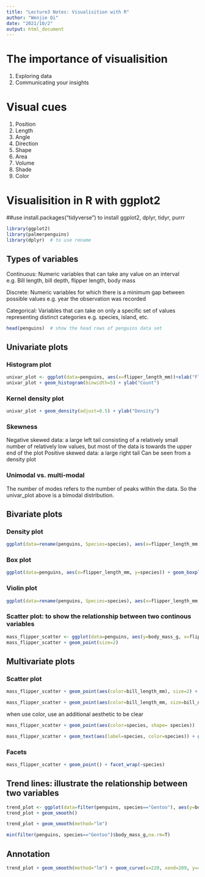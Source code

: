 ```yaml
---
title: "Lecture3 Notes: Visualisition with R"
author: "Wenjie Qi"
date: "2021/10/2"
output: html_document
---
```




# The importance of visualisition
1.    Exploring data
2.    Communicating your insights



# Visual cues
1.    Position
2.    Length
3.    Angle
4.    Direction
5.    Shape
6.    Area
7.    Volume
8.    Shade
9.    Color



# Visualisition in R with ggplot2

##use install.packages("tidyverse") to install ggplot2, dplyr, tidyr, purrr

```r
library(ggplot2)
library(palmerpenguins)
library(dplyr)  # to use rename
```


## Types of variables

Continuous:  Numeric variables that can take any value on an interval
  e.g. Bill length, bill depth, flipper length, body mass
  
Discrete:  Numeric variables for which there is a minimum gap between possible values
  e.g. year the observation was recorded

Categorical:  Variables that can take on only a specific set of values representing distinct categories
  e.g. species, island, etc.
```r
head(penguins)  # show the head rows of penguins data set
```


## Univariate plots

### Histogram plot
```r
univar_plot <- ggplot(data=penguins, aes(x=flipper_length_mm))+xlab("Flipper length (mm)")
univar_plot + geom_histogram(binwidth=5) + ylab("Count")
```


### Kernel density plot
```r
univar_plot + geom_density(adjust=0.5) + ylab("Density")
```


###  Skewness
Negative skewed data: a large left tail consisting of a relatively small number of relatively low values, but most of the data is towards the upper end of the plot
Positive skewed data: a large right tail
Can be seen from a density plot


### Unimodal vs. multi-modal
The number of modes refers to the number of peaks within the data.
So the univar_plot above is a bimodal distribution.


## Bivariate plots

### Density plot
```r
ggplot(data=rename(penguins, Species=species), aes(x=flipper_length_mm, color=Species)) + geom_density() + theme_bw() + xlab("Flipper length (mm)") + ylab("Density")
```


### Box plot
```r
ggplot(data=penguins, aes(x=flipper_length_mm, y=species)) + geom_boxplot() + xlab("Flipper length (mm)") + ylab("Penguin species")
```


### Violin plot
```r
ggplot(data=rename(penguins, Species=species), aes(x=flipper_length_mm, y=Species, fill=Species)) + geom_violin() + theme_bw() + xlab("Flipper length (mm)")
```


### Scatter plot: to show the relationship between two continous variables
```r
mass_flipper_scatter <- ggplot(data=penguins, aes(y=body_mass_g, x=flipper_length_mm)) + xlab("Flipper length (mm)") + ylab("Body mass (g)")
mass_flipper_scatter + geom_point(size=2)
```



## Multivariate plots

### Scatter plot
```r
mass_flipper_scatter + geom_point(aes(color=bill_length_mm), size=2) + scale_color_gradient(low="blue", high="red") + guides(color=guide_legend("Bill length (mm)"))
```


```r
mass_flipper_scatter + geom_point(aes(color=bill_length_mm, size=bill_depth_mm)) + scale_color_gradient(low="blue", high="red") + guides(color=guide_legend("Bill length (mm)"), size=guide_legend("Bill depth (mm)"))
```


when use color, use an additional aesthetic to be clear
```r
mass_flipper_scatter + geom_point(aes(color=species, shape= species))
```


```r
mass_flipper_scatter + geom_text(aes(label=species, color=species)) + guides(color=guide_legend("Species"))
```

### Facets
```r
mass_flipper_scatter + geom_point() + facet_wrap(~species)
```



## Trend lines: illustrate the relationship between two variables
```r
trend_plot <- ggplot(data=filter(penguins, species=="Gentoo"), aes(y=body_mass_g, x=flipper_length_mm)) + xlab("Flipper length (mm)") + ylab("Body mass (g)") + geom_point()
trend_plot + geom_smooth()
```

```r
trend_plot + geom_smooth(method="lm")
```


```r
min(filter(penguins, species=="Gentoo")$body_mass_g,na.rm=T)
```



## Annotation
```r
trend_plot + geom_smooth(method="lm") + geom_curve(x=220, xend=209, y=4250, yend=3975, arrow=arrow(length=unit(0.5, "cm")), curvature=0.2) + geom_text(x=225, y=4250, label="The lightest Gentoo \n penguin wighs 39.5kg")
```

